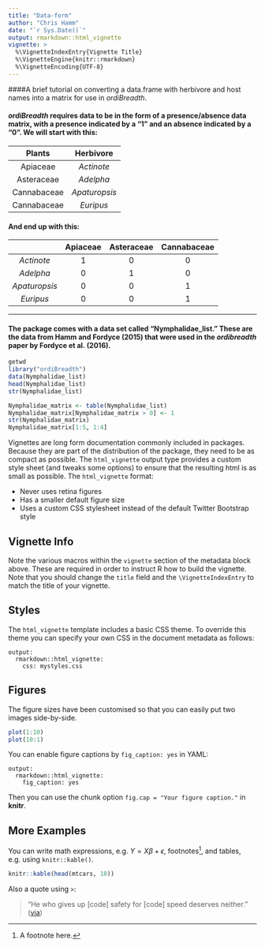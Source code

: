 ```yaml
---
title: "Data-form"
author: "Chris Hamm"
date: "`r Sys.Date()`"
output: rmarkdown::html_vignette
vignette: >
  %\VignetteIndexEntry{Vignette Title}
  %\VignetteEngine{knitr::rmarkdown}
  %\VignetteEncoding{UTF-8}
---
```


####A brief tutorial on converting a data.frame with herbivore and host names into a matrix for use in *ordiBreadth*. 

#### *ordiBreadth* requires data to be in the form of a presence/absence data matrix, with a presence indicated by a "1" and an absence indicated by a "0". We will start with this:


| Plants  | Herbivore |
|:-------:|:---------:| 
| Apiaceae      | *Actinote*		|
| Asteraceae    | *Adelpha* 		|
| Cannabaceae   | *Apaturopsis*  |
| Cannabaceae   | *Euripus*		|

#### And end up with this:

|  | Apiaceae |	Asteraceae | Cannabaceae |
|:-------:|:---------:|:------:|:-------:| 
|*Actinote*| 1| 0| 0|
| *Adelpha*| 0| 1| 0|
|*Apaturopsis*| 0| 0| 1|
|*Euripus*| 0| 0| 1|

---
#### The package comes with a data set called "Nymphalidae_list." These are the data from Hamm and Fordyce (2015) that were used in the *ordibreadth* paper by Fordyce et al. (2016).

```r
getwd
library("ordiBreadth")
data(Nymphalidae_list)
head(Nymphalidae_list)
str(Nymphalidae_list)

Nymphalidae_matrix <- table(Nymphalidae_list)
Nymphalidae_matrix[Nymphalidae_matrix > 0] <- 1
str(Nymphalidae_matrix)
Nymphalidae_matrix[1:5, 1:4]


```

Vignettes are long form documentation commonly included in packages. Because they are part of the distribution of the package, they need to be as compact as possible. The `html_vignette` output type provides a custom style sheet (and tweaks some options) to ensure that the resulting html is as small as possible. The `html_vignette` format:

- Never uses retina figures
- Has a smaller default figure size
- Uses a custom CSS stylesheet instead of the default Twitter Bootstrap style

## Vignette Info

Note the various macros within the `vignette` section of the metadata block above. These are required in order to instruct R how to build the vignette. Note that you should change the `title` field and the `\VignetteIndexEntry` to match the title of your vignette.

## Styles

The `html_vignette` template includes a basic CSS theme. To override this theme you can specify your own CSS in the document metadata as follows:

    output: 
      rmarkdown::html_vignette:
        css: mystyles.css

## Figures

The figure sizes have been customised so that you can easily put two images side-by-side. 

```r
plot(1:10)
plot(10:1)
```

You can enable figure captions by `fig_caption: yes` in YAML:

    output:
      rmarkdown::html_vignette:
        fig_caption: yes

Then you can use the chunk option `fig.cap = "Your figure caption."` in **knitr**.

## More Examples

You can write math expressions, e.g. $Y = X\beta + \epsilon$, footnotes^[A footnote here.], and tables, e.g. using `knitr::kable()`.

```r
knitr::kable(head(mtcars, 10))
```

Also a quote using `>`:

> "He who gives up [code] safety for [code] speed deserves neither."
([via](https://twitter.com/hadleywickham/status/504368538874703872))

